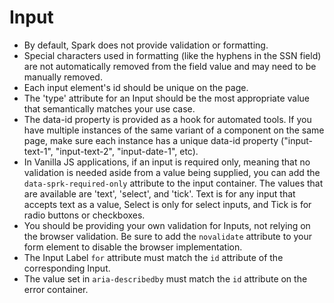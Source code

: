 
<Meta title="Components/Input/Documentation" />

# Input

- By default, Spark does not provide validation or formatting.  
- Special characters used in formatting (like the hyphens in the SSN field) are not automatically removed from the field value and may need to be manually removed. 
- Each input element's id should be unique on the page. 
- The 'type' attribute for an Input should be the most appropriate value that semantically matches your use case. 
- The data-id property is provided as a hook for automated tools. If you have multiple instances of the same variant of a component on the same page, make sure each instance has a unique data-id property ("input-text-1", "input-text-2", "input-date-1", etc). 
- In Vanilla JS applications, if an input is required only, meaning that no validation is needed aside from a value being supplied, you can add the `data-sprk-required-only` attribute to the input container. The values that are available are 'text', 'select', and 'tick'. Text is for any input that accepts text as a value, Select is only for select inputs, and Tick is for radio buttons or checkboxes.
- You should be providing your own validation for Inputs, not relying on the browser validation. Be sure to add the `novalidate` attribute to your form element to disable the browser implementation.
- The Input Label `for` attribute must match the `id` attribute of the corresponding Input.
- The value set in `aria-describedby` must match the `id` attribute on the error container. 